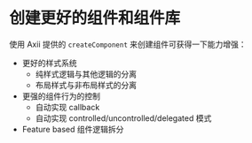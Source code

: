 # 创建更好的组件和组件库

使用 Axii 提供的 `createComponent` 来创建组件可获得一下能力增强：

 - 更好的样式系统
   - 纯样式逻辑与其他逻辑的分离
   - 布局样式与非布局样式的分离
 - 更强的组件行为的控制
   - 自动实现 callback
   - 自动实现 controlled/uncontrolled/delegated 模式
 - Feature based 组件逻辑拆分